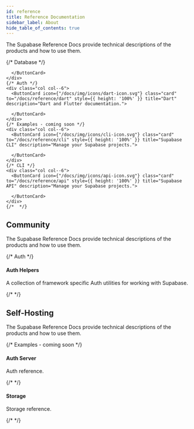 ```yaml
---
id: reference
title: Reference Documentation
sidebar_label: About
hide_table_of_contents: true
---
```



The Supabase Reference Docs provide technical descriptions of the products and how to use them.

<div class="container" style={{ padding: 0 }}>
  <div class="row is-multiline">
    {/* Database */}
    <div class="col col--6">
      <ButtonCard
        icon={"/docs/img/icons/javascript-icon.svg"}
        class="card"
        to="/docs/reference/javascript"
        style={{ height: '100%' }}
        title="JavaScript"
        description="JavaScript and TypeScript documentation."
      > 
        
      </ButtonCard>
    </div>
    {/* Auth */}
    <div class="col col--6">
      <ButtonCard icon={"/docs/img/icons/dart-icon.svg"} class="card" to="/docs/reference/dart" style={{ height: '100%' }} title="Dart" description="Dart and Flutter documentation.">
        
      </ButtonCard>
    </div>
    {/* Examples - coming soon */}
    <div class="col col--6">
      <ButtonCard icon={"/docs/img/icons/cli-icon.svg"} class="card" to="/docs/reference/cli" style={{ height: '100%' }} title="Supabase CLI" description="Manage your Supabase projects.">
        
      </ButtonCard>
    </div>
    {/* CLI */}
    <div class="col col--6">
      <ButtonCard icon={"/docs/img/icons/api-icon.svg"} class="card" to="/docs/reference/api" style={{ height: '100%' }} title="Supabase API" description="Manage your Supabase projects.">
        
      </ButtonCard>
    </div>
    {/*  */}

  </div>
</div>

## Community

The Supabase Reference Docs provide technical descriptions of the products and how to use them.

<div class="container" style={{ padding: 0 }}>
  <div class="row is-multiline">
    {/* Auth */}
    <div class="col col--6">
      <Link
        class="card"
        to="/docs/reference/auth-helpers"
        style={{ height: '100%' }}
      >
        <div class="card__body">
          <h4>Auth Helpers</h4>
          <p>
            A collection of framework specific Auth utilities for working with
            Supabase.
          </p>
        </div>
      </Link>
    </div>
    {/*  */}
  </div>
</div>

## Self-Hosting

The Supabase Reference Docs provide technical descriptions of the products and how to use them.

<div class="container" style={{ padding: 0 }}>
  <div class="row is-multiline">
    {/* Examples - coming soon */}
    <div class="col col--6">
      <Link class="card" to="/docs/reference/auth" style={{ height: '100%' }}>
        <div class="card__body">
          <h4>Auth Server</h4>
          <p>Auth reference.</p>
        </div>
      </Link>
    </div>
    {/*  */}
    <div class="col col--6">
      <Link
        class="card"
        to="/docs/reference/storage"
        style={{ height: '100%' }}
      >
        <div class="card__body">
          <h4>Storage</h4>
          <p>Storage reference.</p>
        </div>
      </Link>
    </div>
    {/*  */}
  </div>
</div>
